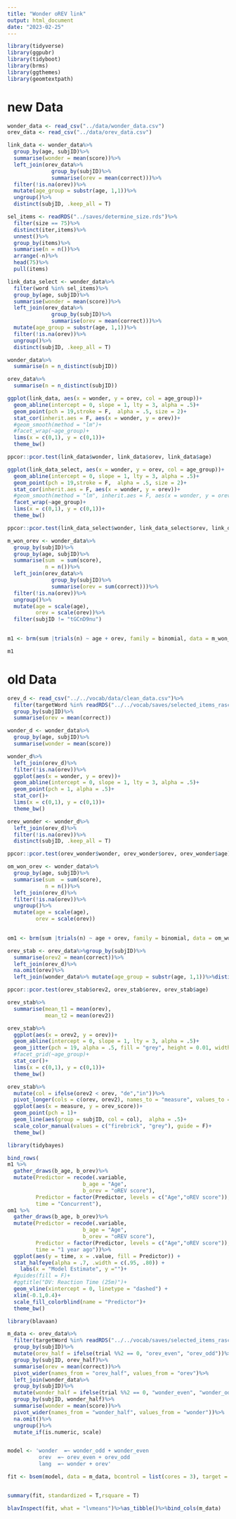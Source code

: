 ```yaml
---
title: "Wonder oREV link"
output: html_document
date: "2023-02-25"
---
```


```r
library(tidyverse)
library(ggpubr)
library(tidyboot)
library(brms)
library(ggthemes)
library(geomtextpath)
```

# new Data

```r

wonder_data <- read_csv("../data/wonder_data.csv")
orev_data <- read_csv("../data/orev_data.csv")

link_data <- wonder_data%>%
  group_by(age, subjID)%>%
  summarise(wonder = mean(score))%>%
  left_join(orev_data%>%
              group_by(subjID)%>%
              summarise(orev = mean(correct)))%>%
  filter(!is.na(orev))%>%
  mutate(age_group = substr(age, 1,1))%>%
  ungroup()%>%
  distinct(subjID, .keep_all = T)

sel_items <- readRDS("../saves/determine_size.rds")%>%
  filter(size == 75)%>%
  distinct(iter,items)%>%
  unnest()%>%
  group_by(items)%>%
  summarise(n = n())%>%
  arrange(-n)%>%
  head(75)%>%
  pull(items)

link_data_select <- wonder_data%>%
  filter(word %in% sel_items)%>%
  group_by(age, subjID)%>%
  summarise(wonder = mean(score))%>%
  left_join(orev_data%>%
              group_by(subjID)%>%
              summarise(orev = mean(correct)))%>%
  mutate(age_group = substr(age, 1,1))%>%
  filter(!is.na(orev))%>%
  ungroup()%>%
  distinct(subjID, .keep_all = T)


```

```r
wonder_data%>%
  summarise(n = n_distinct(subjID))

orev_data%>%
  summarise(n = n_distinct(subjID))
```


```r
ggplot(link_data, aes(x = wonder, y = orev, col = age_group))+
  geom_abline(intercept = 0, slope = 1, lty = 3, alpha = .5)+
  geom_point(pch = 19,stroke = F,  alpha = .5, size = 2)+
  stat_cor(inherit.aes = F, aes(x = wonder, y = orev))+
  #geom_smooth(method = "lm")+
  #facet_wrap(~age_group)+
  lims(x = c(0,1), y = c(0,1))+
  theme_bw()
```
```r
ppcor::pcor.test(link_data$wonder, link_data$orev, link_data$age)
```


```r
ggplot(link_data_select, aes(x = wonder, y = orev, col = age_group))+
  geom_abline(intercept = 0, slope = 1, lty = 3, alpha = .5)+
  geom_point(pch = 19,stroke = F,  alpha = .5, size = 2)+
  stat_cor(inherit.aes = F, aes(x = wonder, y = orev))+
  #geom_smooth(method = "lm", inherit.aes = F, aes(x = wonder, y = orev))+
  facet_wrap(~age_group)+
  lims(x = c(0,1), y = c(0,1))+
  theme_bw()
```

```r
ppcor::pcor.test(link_data_select$wonder, link_data_select$orev, link_data_select$age)
```

```r
m_won_orev <- wonder_data%>%
  group_by(subjID)%>%
  group_by(age, subjID)%>%
  summarise(sum  = sum(score),
            n = n())%>%
  left_join(orev_data%>%
              group_by(subjID)%>%
              summarise(orev = sum(correct)))%>%
  filter(!is.na(orev))%>%
  ungroup()%>%
  mutate(age = scale(age),
         orev = scale(orev))%>%
  filter(subjID != "tGCnD9nu")
  

m1 <- brm(sum |trials(n) ~ age + orev, family = binomial, data = m_won_orev, chains = 4, cores = 4)

m1
```


# old Data

```r
orev_d <- read_csv("../../vocab/data/clean_data.csv")%>%
  filter(targetWord %in% readRDS("../../vocab/saves/selected_items_rasch.rds"))%>%
  group_by(subjID)%>%
  summarise(orev = mean(correct))

wonder_d <- wonder_data%>%
  group_by(age, subjID)%>%
  summarise(wonder = mean(score))

wonder_d%>%
  left_join(orev_d)%>%
  filter(!is.na(orev))%>%
  ggplot(aes(x = wonder, y = orev))+
  geom_abline(intercept = 0, slope = 1, lty = 3, alpha = .5)+
  geom_point(pch = 1, alpha = .5)+
  stat_cor()+
  lims(x = c(0,1), y = c(0,1))+
  theme_bw()
```
```r
orev_wonder <- wonder_d%>%
  left_join(orev_d)%>%
  filter(!is.na(orev))%>%
  distinct(subjID, .keep_all = T)

ppcor::pcor.test(orev_wonder$wonder, orev_wonder$orev, orev_wonder$age)

```

```r
om_won_orev <- wonder_data%>%
  group_by(age, subjID)%>%
  summarise(sum  = sum(score),
            n = n())%>%
  left_join(orev_d)%>%
  filter(!is.na(orev))%>%
  ungroup()%>%
  mutate(age = scale(age),
         orev = scale(orev))
  

om1 <- brm(sum |trials(n) ~ age + orev, family = binomial, data = om_won_orev, chains = 4, cores = 4)
```


```r
orev_stab <- orev_data%>%group_by(subjID)%>%
  summarise(orev2 = mean(correct))%>%
  left_join(orev_d)%>%
  na.omit(orev)%>%
  left_join(wonder_data%>% mutate(age_group = substr(age, 1,1))%>%distinct(subjID, .keep_all = T)%>%select(subjID, age, age_group), by = "subjID")

ppcor::pcor.test(orev_stab$orev2, orev_stab$orev, orev_stab$age)

orev_stab%>%
  summarise(mean_t1 = mean(orev), 
            mean_t2 = mean(orev2))

orev_stab%>%
  ggplot(aes(x = orev2, y = orev))+
  geom_abline(intercept = 0, slope = 1, lty = 3, alpha = .5)+
  geom_jitter(pch = 19, alpha = .5, fill = "grey", height = 0.01, width = 0.01)+
  #facet_grid(~age_group)+
  stat_cor()+
  lims(x = c(0,1), y = c(0,1))+
  theme_bw()

orev_stab%>%
  mutate(col = ifelse(orev2 < orev, "de","in"))%>%
  pivot_longer(cols = c(orev, orev2), names_to = "measure", values_to = "orev_score")%>%
  ggplot(aes(x = measure, y = orev_score))+
  geom_point(pch = 1)+
  geom_line(aes(group = subjID, col = col),  alpha = .5)+
  scale_color_manual(values = c("firebrick", "grey"), guide = F)+
  theme_bw()
```


```r
library(tidybayes)

bind_rows(
m1 %>%
  gather_draws(b_age, b_orev)%>%
  mutate(Predictor = recode(.variable,
                        b_age = "Age",
                        b_orev = "oREV score"),
         Predictor = factor(Predictor, levels = c("Age","oREV score")),
         time = "Concurrent"),
om1 %>%
  gather_draws(b_age, b_orev)%>%
  mutate(Predictor = recode(.variable,
                        b_age = "Age",
                        b_orev = "oREV score"),
         Predictor = factor(Predictor, levels = c("Age","oREV score")),
         time = "1 year ago"))%>%
  ggplot(aes(y = time, x = .value, fill = Predictor)) +
  stat_halfeye(alpha = .7, .width = c(.95, .80)) +
    labs(x = "Model Estimate", y ="")+
  #guides(fill = F)+
  #ggtitle("DV: Reaction Time (25m)")+
  geom_vline(xintercept = 0, linetype = "dashed") +
  xlim(-0.1,0.4)+
  scale_fill_colorblind(name = "Predictor")+
  theme_bw()
```


```r
library(blavaan)

m_data <- orev_data%>%
  filter(targetWord %in% readRDS("../../vocab/saves/selected_items_rasch.rds"))%>%
  group_by(subjID)%>%
  mutate(orev_half = ifelse(trial %%2 == 0, "orev_even", "orev_odd"))%>%
  group_by(subjID, orev_half)%>%
  summarise(orev = mean(correct))%>%
  pivot_wider(names_from = "orev_half", values_from = "orev")%>%
  left_join(wonder_data%>%
  group_by(subjID)%>%
  mutate(wonder_half = ifelse(trial %%2 == 0, "wonder_even", "wonder_odd"))%>%
  group_by(subjID, wonder_half)%>%
  summarise(wonder = mean(score))%>%
  pivot_wider(names_from = "wonder_half", values_from = "wonder"))%>%
  na.omit()%>%
  ungroup()%>%
  mutate_if(is.numeric, scale)


model <- 'wonder  =~ wonder_odd + wonder_even
          orev  =~ orev_even + orev_odd
          lang  =~ wonder + orev'

fit <- bsem(model, data = m_data, bcontrol = list(cores = 3), target = "stan", n.chains = 3, burnin = 2000, sample = 2000, save.lvs = T)


summary(fit, standardized = T,rsquare = T)

blavInspect(fit, what = "lvmeans")%>%as_tibble()%>%bind_cols(m_data)


```



